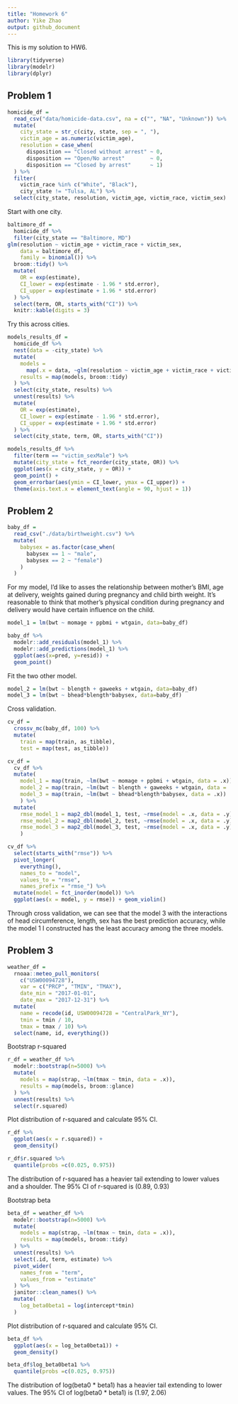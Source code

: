 ```yaml
---
title: "Homework 6"
author: Yike Zhao
output: github_document
---
```


This is my solution to HW6.

```r
library(tidyverse)
library(modelr)
library(dplyr)
```

## Problem 1

```r
homicide_df = 
  read_csv("data/homicide-data.csv", na = c("", "NA", "Unknown")) %>% 
  mutate(
    city_state = str_c(city, state, sep = ", "),
    victim_age = as.numeric(victim_age),
    resolution = case_when(
      disposition == "Closed without arrest" ~ 0,
      disposition == "Open/No arrest"        ~ 0,
      disposition == "Closed by arrest"      ~ 1)
  ) %>% 
  filter(
    victim_race %in% c("White", "Black"),
    city_state != "Tulsa, AL") %>% 
  select(city_state, resolution, victim_age, victim_race, victim_sex)
```


Start with one city.

```r
baltimore_df =
  homicide_df %>% 
  filter(city_state == "Baltimore, MD")
glm(resolution ~ victim_age + victim_race + victim_sex, 
    data = baltimore_df,
    family = binomial()) %>% 
  broom::tidy() %>% 
  mutate(
    OR = exp(estimate),
    CI_lower = exp(estimate - 1.96 * std.error),
    CI_upper = exp(estimate + 1.96 * std.error)
  ) %>% 
  select(term, OR, starts_with("CI")) %>% 
  knitr::kable(digits = 3)
```


Try this across cities.

```r
models_results_df = 
  homicide_df %>% 
  nest(data = -city_state) %>% 
  mutate(
    models = 
      map(.x = data, ~glm(resolution ~ victim_age + victim_race + victim_sex, data = .x, family = binomial())),
    results = map(models, broom::tidy)
  ) %>% 
  select(city_state, results) %>% 
  unnest(results) %>% 
  mutate(
    OR = exp(estimate),
    CI_lower = exp(estimate - 1.96 * std.error),
    CI_upper = exp(estimate + 1.96 * std.error)
  ) %>% 
  select(city_state, term, OR, starts_with("CI")) 
```

```r
models_results_df %>% 
  filter(term == "victim_sexMale") %>% 
  mutate(city_state = fct_reorder(city_state, OR)) %>% 
  ggplot(aes(x = city_state, y = OR)) + 
  geom_point() + 
  geom_errorbar(aes(ymin = CI_lower, ymax = CI_upper)) + 
  theme(axis.text.x = element_text(angle = 90, hjust = 1))
```


## Problem 2

```r
baby_df = 
  read_csv("./data/birthweight.csv") %>% 
  mutate(
    babysex = as.factor(case_when(
      babysex == 1 ~ "male",
      babysex == 2 ~ "female")
    )
  )
```

For my model, I'd like to asses the relationship between mother's BMI, age at delivery, weights gained during pregnancy and child birth weight. It's reasonable to think that mother's physical condition during pregnancy and delivery would have certain influence on the child.

```r
model_1 = lm(bwt ~ momage + ppbmi + wtgain, data=baby_df)

baby_df %>% 
  modelr::add_residuals(model_1) %>% 
  modelr::add_predictions(model_1) %>% 
  ggplot(aes(x=pred, y=resid)) + 
  geom_point()
```

Fit the two other model.

```r
model_2 = lm(bwt ~ blength + gaweeks + wtgain, data=baby_df)
model_3 = lm(bwt ~ bhead*blength*babysex, data=baby_df)
```

Cross validation.

```r
cv_df =
  crossv_mc(baby_df, 100) %>% 
  mutate(
    train = map(train, as_tibble),
    test = map(test, as_tibble))
```

```r
cv_df = 
  cv_df %>% 
  mutate(
    model_1 = map(train, ~lm(bwt ~ momage + ppbmi + wtgain, data = .x)),
    model_2 = map(train, ~lm(bwt ~ blength + gaweeks + wtgain, data = .x)),
    model_3 = map(train, ~lm(bwt ~ bhead*blength*babysex, data = .x))
    ) %>% 
  mutate(
    rmse_model_1 = map2_dbl(model_1, test, ~rmse(model = .x, data = .y)),
    rmse_model_2 = map2_dbl(model_2, test, ~rmse(model = .x, data = .y)),
    rmse_model_3 = map2_dbl(model_3, test, ~rmse(model = .x, data = .y))
    )
```

```r
cv_df %>% 
  select(starts_with("rmse")) %>% 
  pivot_longer(
    everything(),
    names_to = "model", 
    values_to = "rmse",
    names_prefix = "rmse_") %>% 
  mutate(model = fct_inorder(model)) %>% 
  ggplot(aes(x = model, y = rmse)) + geom_violin()
```

Through cross validation, we can see that the model 3 with the interactions of head circumference, length, sex has the best prediction accuracy, while the model 1 I constructed has the least accuracy among the three models.



## Problem 3

```r
weather_df = 
  rnoaa::meteo_pull_monitors(
    c("USW00094728"),
    var = c("PRCP", "TMIN", "TMAX"), 
    date_min = "2017-01-01",
    date_max = "2017-12-31") %>%
  mutate(
    name = recode(id, USW00094728 = "CentralPark_NY"),
    tmin = tmin / 10,
    tmax = tmax / 10) %>%
  select(name, id, everything())
```

Bootstrap r-squared

```r
r_df = weather_df %>% 
  modelr::bootstrap(n=5000) %>% 
  mutate(
    models = map(strap, ~lm(tmax ~ tmin, data = .x)),
    results = map(models, broom::glance)
  ) %>% 
  unnest(results) %>% 
  select(r.squared)
```

Plot distribution of r-squared and calculate 95% CI.

```r
r_df %>%  
  ggplot(aes(x = r.squared)) + 
  geom_density()
```
```r
r_df$r.squared %>% 
  quantile(probs =c(0.025, 0.975)) 
```

The distribution of r-squared has a heavier tail extending to lower values and a shoulder. The 95% CI of r-squared is (0.89, 0.93)

Bootstrap beta

```r
beta_df = weather_df %>%
  modelr::bootstrap(n=5000) %>% 
  mutate(
    models = map(strap, ~lm(tmax ~ tmin, data = .x)),
    results = map(models, broom::tidy)
  ) %>% 
  unnest(results) %>% 
  select(.id, term, estimate) %>% 
  pivot_wider(
    names_from = "term",
    values_from = "estimate"
  ) %>% 
  janitor::clean_names() %>% 
  mutate(
    log_beta0beta1 = log(intercept*tmin)
  ) 
```

Plot distribution of r-squared and calculate 95% CI.

```r
beta_df %>%  
  ggplot(aes(x = log_beta0beta1)) + 
  geom_density()
```
```r
beta_df$log_beta0beta1 %>% 
  quantile(probs =c(0.025, 0.975)) 
```

The distribution of log(beta0 * beta1) has a heavier tail extending to lower values. The 95% CI of log(beta0 * beta1) is (1.97, 2.06)

